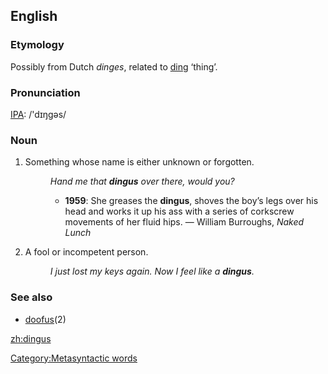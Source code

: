 ==English==

===Etymology===
Possibly from Dutch ''dinges'', related to [[ding]] ‘thing’.

===Pronunciation===
[[IPA]]: /'dɪŋgəs/

===Noun===
{{en-noun-reg-es}}

# Something whose name is either unknown or forgotten. [[Category:Metasyntactic words]]
#: ''Hand me that '''dingus''' over there, would you?''
#:*'''1959''': She greases the '''dingus''', shoves the boy’s legs over his head and works it up his ass with a series of corkscrew movements of her fluid hips. — William Burroughs, ''Naked Lunch''
# A fool or incompetent person.
#: ''I just lost my keys again.  Now I feel like a '''dingus'''.''

===See also===
*[[doofus]](2)

[[zh:dingus]]